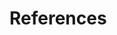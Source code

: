 <!--
The bib chunk below must go last in this document according to how R Markdown renders.  More info is at http://rmarkdown.rstudio.com/authoring_bibliographies_and_citations.html
-->

<!-- \fancyhead[R]{\slshape References} -->

\backmatter



<!-- 
If you'd like to change the name of the bibliography to something else,
delete "References" and replace it.
-->

# References 

\fancyhead[LO]{\slshape References}
\fancyhead[RE]{\slshape References}


<!--
To remove the indentation of the first entry.
-->
<!-- \noindent -->

<!--
To create a hanging indent and spacing between entries.  These three lines may need to be removed for styles that don't require the hanging indent.
-->

\setlength{\parindent}{-0.0in}
\setlength{\leftskip}{0.00in}
\setlength{\parskip}{3pt}


<!--
This is just for testing with more citations for the bibliography at the end.  Add other entries into the list here if you'd like them to appear in the bibliography even if they weren't explicitly cited in the document.
-->


